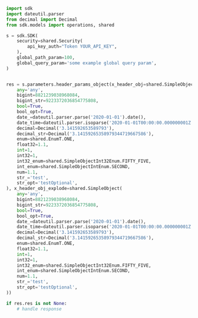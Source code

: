 ```python showLineNumbers copy filename="Header Params Object usage example"
import sdk
import dateutil.parser
from decimal import Decimal
from sdk.models import operations, shared

s = sdk.SDK(
    security=shared.Security(
        api_key_auth="Token YOUR_API_KEY",
    ),
    global_path_param=100,
    global_query_param='some example global query param',
)


res = s.parameters.header_params_object(x_header_obj=shared.SimpleObject(
    any='any',
    bigint=8821239038968084,
    bigint_str=9223372036854775808,
    bool=True,
    bool_opt=True,
    date_=dateutil.parser.parse('2020-01-01').date(),
    date_time=dateutil.parser.isoparse('2020-01-01T00:00:00.000000001Z'),
    decimal=Decimal('3.141592653589793'),
    decimal_str=Decimal('3.14159265358979344719667586'),
    enum=shared.EnumT.ONE,
    float32=1.1,
    int=1,
    int32=1,
    int32_enum=shared.SimpleObjectInt32Enum.FIFTY_FIVE,
    int_enum=shared.SimpleObjectIntEnum.SECOND,
    num=1.1,
    str_='test',
    str_opt='testOptional',
), x_header_obj_explode=shared.SimpleObject(
    any='any',
    bigint=8821239038968084,
    bigint_str=9223372036854775808,
    bool=True,
    bool_opt=True,
    date_=dateutil.parser.parse('2020-01-01').date(),
    date_time=dateutil.parser.isoparse('2020-01-01T00:00:00.000000001Z'),
    decimal=Decimal('3.141592653589793'),
    decimal_str=Decimal('3.14159265358979344719667586'),
    enum=shared.EnumT.ONE,
    float32=1.1,
    int=1,
    int32=1,
    int32_enum=shared.SimpleObjectInt32Enum.FIFTY_FIVE,
    int_enum=shared.SimpleObjectIntEnum.SECOND,
    num=1.1,
    str_='test',
    str_opt='testOptional',
))

if res.res is not None:
    # handle response
```
